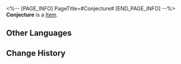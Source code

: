 <%-- [PAGE_INFO]
PageTitle=#Conjecture#
[END_PAGE_INFO] --%>
{{Item Infobox
|id          = 281026
|image       = Item Conjecture.png{{subst:void|<!--$UPLOAD:<<SpriteOutput/ItemFigures/281026.png>-<Item Conjecture.png>-<Item Icons>>-->}}
|type        = 
|invCategory = 
|rarity      = 3
|effect      = 
|description = A value you can accumulate or spend to strengthen Support systems in the Simulated Universe: Unknowable Domain.
}}
{{Description|"The 'Scepters,' which should be closed off to organic life, didn't reject questions but actually collected all the scholars' hypotheses. Screwllum, do you think they might be... learning?"}}
'''Conjecture''' is a [[Item]].

==Other Languages==
{{Other Languages
|en   = Conjecture
|zhs  = 猜想
|zht  = 猜想
|ja   = 仮説
|ko   = 추측
|es   = Hipótesis
|fr   = Hypothèse
|ru   = Гипотеза
|th   = สมมติฐาน
|vi   = Suy Đoán
|de   = Spekulation
|id   = Konjektur
|pt   = Conjectura
}}

==Change History==
{{Change History|2.6}}